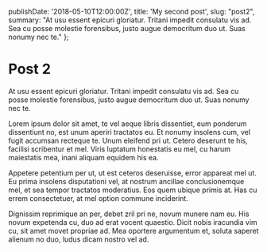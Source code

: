 
  publishDate: '2018-05-10T12:00:00Z',
  title: 'My second post',
  slug: "post2",
  summary: "At usu essent epicuri gloriatur. Tritani impedit consulatu vis ad. Sea cu posse molestie forensibus, justo augue democritum duo ut. Suas nonumy nec te."
};

Post 2
=====

At usu essent epicuri gloriatur. Tritani impedit consulatu vis ad. Sea cu posse molestie forensibus, justo augue democritum duo ut. Suas nonumy nec te.

Lorem ipsum dolor sit amet, te vel aeque libris dissentiet, eum ponderum dissentiunt no, est unum aperiri tractatos eu. Et nonumy insolens cum, vel fugit accumsan recteque te. Unum eleifend pri ut. Cetero deserunt te his, facilisi scribentur et mel. Viris luptatum honestatis eu mel, cu harum maiestatis mea, inani aliquam equidem his ea.

Appetere petentium per ut, ut est ceteros deseruisse, error appareat mel ut. Eu prima insolens disputationi vel, at nostrum ancillae conclusionemque mel, et sea tempor tractatos moderatius. Eos quem ubique primis at. Has cu errem consectetuer, at mel option commune inciderint.

Dignissim reprimique an per, debet zril pri ne, novum munere nam eu. His novum expetenda cu, duo ad erat vocent quaestio. Dicit nobis iracundia vim cu, sit amet movet propriae ad. Mea oportere argumentum et, soluta saperet alienum no duo, ludus dicam nostro vel ad.

